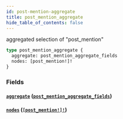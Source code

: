 ```yaml
---
id: post-mention-aggregate
title: post_mention_aggregate
hide_table_of_contents: false
---
```


aggregated selection of "post_mention"

```graphql
type post_mention_aggregate {
  aggregate: post_mention_aggregate_fields
  nodes: [post_mention!]!
}
```

### Fields

#### [`aggregate`](#) ([`post_mention_aggregate_fields`](../objects/post-mention-aggregate-fields))

#### [`nodes`](#) ([`[post_mention!]!`](../objects/post-mention))
